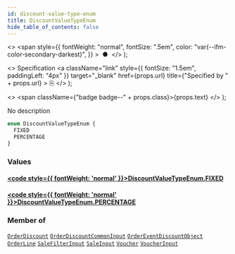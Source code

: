 ```yaml
---
id: discount-value-type-enum
title: DiscountValueTypeEnum
hide_table_of_contents: false
---
```


  <>
    <span
      style={{
        fontWeight: "normal",
        fontSize: ".5em",
        color: "var(--ifm-color-secondary-darkest)",
      }}
    >
      &nbsp;●&nbsp;
    </span>
  </>
);

  <>
    Specification
    <a
      className="link"
      style={{ fontSize: "1.5em", paddingLeft: "4px" }}
      target="\_blank"
      href={props.url}
      title={"Specified by " + props.url}
    >
      ⎘
    </a>
  </>
);

  <>
    <span className={"badge badge--" + props.class}>{props.text}</span>
  </>
);

No description

```graphql
enum DiscountValueTypeEnum {
  FIXED
  PERCENTAGE
}
```

### Values

#### [<code style={{ fontWeight: 'normal' }}>DiscountValueTypeEnum.<b>FIXED</b></code>](#)

>

#### [<code style={{ fontWeight: 'normal' }}>DiscountValueTypeEnum.<b>PERCENTAGE</b></code>](#)

>

### Member of

[`OrderDiscount`](../../api-reference/discounts/objects/order-discount) <Badge class="secondary" text="object"/><Bullet />[`OrderDiscountCommonInput`](../../api-reference/orders/inputs/order-discount-common-input) <Badge class="secondary" text="input"/><Bullet />[`OrderEventDiscountObject`](../../api-reference/miscellaneous/objects/order-event-discount-object) <Badge class="secondary" text="object"/><Bullet />[`OrderLine`](../../api-reference/orders/objects/order-line) <Badge class="secondary" text="object"/><Bullet />[`SaleFilterInput`](../../api-reference/discounts/inputs/sale-filter-input) <Badge class="secondary" text="input"/><Bullet />[`SaleInput`](../../api-reference/discounts/inputs/sale-input) <Badge class="secondary" text="input"/><Bullet />[`Voucher`](../../api-reference/discounts/objects/voucher) <Badge class="secondary" text="object"/><Bullet />[`VoucherInput`](../../api-reference/discounts/inputs/voucher-input) <Badge class="secondary" text="input"/>
